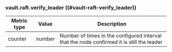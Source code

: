 ### vault.raft.verify_leader ((#vault-raft-verify_leader))

Metric type | Value   | Description
----------- | ------- | -----------
counter     | number  | Number of times in the configured interval that the node confirmed it is still the leader